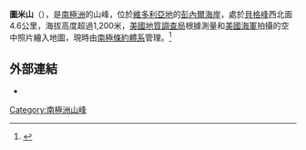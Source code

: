{{coord|71|30|S|161|41|E|display=title}}

'''圖米山'''（{{lang-en|Mount Twomey}}），是[[南極洲|南極洲]]的山峰，位於[[維多利亞地|維多利亞地]]的[[彭內爾海岸|彭內爾海岸]]，處於[[貝格峰|貝格峰]]西北面4.6公里，海拔高度超過1,200米，[[美國地質調查局|美國地質調查局]]根據測量和[[美國海軍|美國海軍]]拍攝的空中照片繪入地圖，現時由[[南極條約體系|南極條約體系]]管理。<ref>{{cite web|url=https://web.archive.org/web/20210602215115/https://geonames.usgs.gov/apex/f?p=gnispq:5:::NO::P5_ANTAR_ID:15724 |title=图米山, USGS}}</ref>

==外部連結==
* {{usgs-gazetteer}}
{{Reflist}}

{{Antarctica-geo-stub}}
[[Category:南極洲山峰|Category:南極洲山峰]]